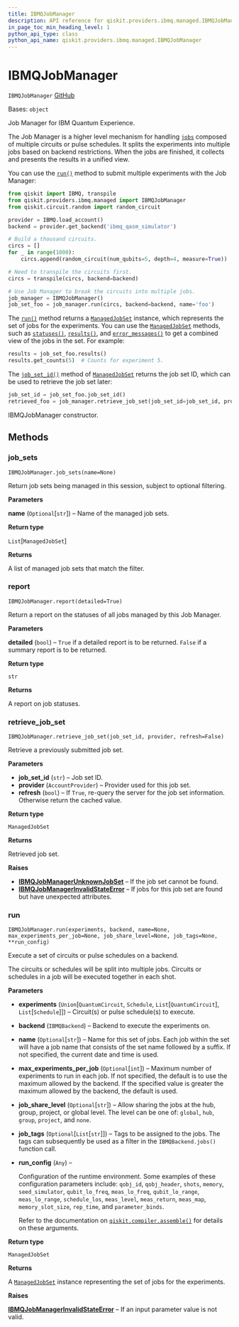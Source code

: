 ```yaml
---
title: IBMQJobManager
description: API reference for qiskit.providers.ibmq.managed.IBMQJobManager
in_page_toc_min_heading_level: 1
python_api_type: class
python_api_name: qiskit.providers.ibmq.managed.IBMQJobManager
---
```


# IBMQJobManager

<span id="qiskit.providers.ibmq.managed.IBMQJobManager" />

`IBMQJobManager` [GitHub](https://github.com/qiskit/qiskit-ibmq-provider/tree/stable/0.19/qiskit/providers/ibmq/managed/ibmqjobmanager.py "view source code")

Bases: `object`

Job Manager for IBM Quantum Experience.

The Job Manager is a higher level mechanism for handling [`jobs`](qiskit.providers.ibmq.job.IBMQJob "qiskit.providers.ibmq.job.IBMQJob") composed of multiple circuits or pulse schedules. It splits the experiments into multiple jobs based on backend restrictions. When the jobs are finished, it collects and presents the results in a unified view.

You can use the [`run()`](qiskit.providers.ibmq.managed.IBMQJobManager#run "qiskit.providers.ibmq.managed.IBMQJobManager.run") method to submit multiple experiments with the Job Manager:

```python
from qiskit import IBMQ, transpile
from qiskit.providers.ibmq.managed import IBMQJobManager
from qiskit.circuit.random import random_circuit

provider = IBMQ.load_account()
backend = provider.get_backend('ibmq_qasm_simulator')

# Build a thousand circuits.
circs = []
for _ in range(1000):
    circs.append(random_circuit(num_qubits=5, depth=4, measure=True))

# Need to transpile the circuits first.
circs = transpile(circs, backend=backend)

# Use Job Manager to break the circuits into multiple jobs.
job_manager = IBMQJobManager()
job_set_foo = job_manager.run(circs, backend=backend, name='foo')
```

The [`run()`](qiskit.providers.ibmq.managed.IBMQJobManager#run "qiskit.providers.ibmq.managed.IBMQJobManager.run") method returns a [`ManagedJobSet`](qiskit.providers.ibmq.managed.ManagedJobSet "qiskit.providers.ibmq.managed.ManagedJobSet") instance, which represents the set of jobs for the experiments. You can use the [`ManagedJobSet`](qiskit.providers.ibmq.managed.ManagedJobSet "qiskit.providers.ibmq.managed.ManagedJobSet") methods, such as [`statuses()`](qiskit.providers.ibmq.managed.ManagedJobSet#statuses "qiskit.providers.ibmq.managed.ManagedJobSet.statuses"), [`results()`](qiskit.providers.ibmq.managed.ManagedJobSet#results "qiskit.providers.ibmq.managed.ManagedJobSet.results"), and [`error_messages()`](qiskit.providers.ibmq.managed.ManagedJobSet#error_messages "qiskit.providers.ibmq.managed.ManagedJobSet.error_messages") to get a combined view of the jobs in the set. For example:

```python
results = job_set_foo.results()
results.get_counts(5)  # Counts for experiment 5.
```

The [`job_set_id()`](qiskit.providers.ibmq.managed.ManagedJobSet#job_set_id "qiskit.providers.ibmq.managed.ManagedJobSet.job_set_id") method of [`ManagedJobSet`](qiskit.providers.ibmq.managed.ManagedJobSet "qiskit.providers.ibmq.managed.ManagedJobSet") returns the job set ID, which can be used to retrieve the job set later:

```python
job_set_id = job_set_foo.job_set_id()
retrieved_foo = job_manager.retrieve_job_set(job_set_id=job_set_id, provider=provider)
```

IBMQJobManager constructor.

## Methods

### job\_sets

<span id="qiskit.providers.ibmq.managed.IBMQJobManager.job_sets" />

`IBMQJobManager.job_sets(name=None)`

Return job sets being managed in this session, subject to optional filtering.

**Parameters**

**name** (`Optional`\[`str`]) – Name of the managed job sets.

**Return type**

`List`\[`ManagedJobSet`]

**Returns**

A list of managed job sets that match the filter.

### report

<span id="qiskit.providers.ibmq.managed.IBMQJobManager.report" />

`IBMQJobManager.report(detailed=True)`

Return a report on the statuses of all jobs managed by this Job Manager.

**Parameters**

**detailed** (`bool`) – `True` if a detailed report is to be returned. `False` if a summary report is to be returned.

**Return type**

`str`

**Returns**

A report on job statuses.

### retrieve\_job\_set

<span id="qiskit.providers.ibmq.managed.IBMQJobManager.retrieve_job_set" />

`IBMQJobManager.retrieve_job_set(job_set_id, provider, refresh=False)`

Retrieve a previously submitted job set.

**Parameters**

*   **job\_set\_id** (`str`) – Job set ID.
*   **provider** (`AccountProvider`) – Provider used for this job set.
*   **refresh** (`bool`) – If `True`, re-query the server for the job set information. Otherwise return the cached value.

**Return type**

`ManagedJobSet`

**Returns**

Retrieved job set.

**Raises**

*   [**IBMQJobManagerUnknownJobSet**](qiskit.providers.ibmq.managed.IBMQJobManagerUnknownJobSet "qiskit.providers.ibmq.managed.IBMQJobManagerUnknownJobSet") – If the job set cannot be found.
*   [**IBMQJobManagerInvalidStateError**](qiskit.providers.ibmq.managed.IBMQJobManagerInvalidStateError "qiskit.providers.ibmq.managed.IBMQJobManagerInvalidStateError") – If jobs for this job set are found but have unexpected attributes.

### run

<span id="qiskit.providers.ibmq.managed.IBMQJobManager.run" />

`IBMQJobManager.run(experiments, backend, name=None, max_experiments_per_job=None, job_share_level=None, job_tags=None, **run_config)`

Execute a set of circuits or pulse schedules on a backend.

The circuits or schedules will be split into multiple jobs. Circuits or schedules in a job will be executed together in each shot.

**Parameters**

*   **experiments** (`Union`\[`QuantumCircuit`, `Schedule`, `List`\[`QuantumCircuit`], `List`\[`Schedule`]]) – Circuit(s) or pulse schedule(s) to execute.

*   **backend** (`IBMQBackend`) – Backend to execute the experiments on.

*   **name** (`Optional`\[`str`]) – Name for this set of jobs. Each job within the set will have a job name that consists of the set name followed by a suffix. If not specified, the current date and time is used.

*   **max\_experiments\_per\_job** (`Optional`\[`int`]) – Maximum number of experiments to run in each job. If not specified, the default is to use the maximum allowed by the backend. If the specified value is greater the maximum allowed by the backend, the default is used.

*   **job\_share\_level** (`Optional`\[`str`]) – Allow sharing the jobs at the hub, group, project, or global level. The level can be one of: `global`, `hub`, `group`, `project`, and `none`.

*   **job\_tags** (`Optional`\[`List`\[`str`]]) – Tags to be assigned to the jobs. The tags can subsequently be used as a filter in the `IBMQBackend.jobs()` function call.

*   **run\_config** (`Any`) –

    Configuration of the runtime environment. Some examples of these configuration parameters include: `qobj_id`, `qobj_header`, `shots`, `memory`, `seed_simulator`, `qubit_lo_freq`, `meas_lo_freq`, `qubit_lo_range`, `meas_lo_range`, `schedule_los`, `meas_level`, `meas_return`, `meas_map`, `memory_slot_size`, `rep_time`, and `parameter_binds`.

    Refer to the documentation on [`qiskit.compiler.assemble()`](qiskit.compiler.assemble "qiskit.compiler.assemble") for details on these arguments.

**Return type**

`ManagedJobSet`

**Returns**

A [`ManagedJobSet`](qiskit.providers.ibmq.managed.ManagedJobSet "qiskit.providers.ibmq.managed.ManagedJobSet") instance representing the set of jobs for the experiments.

**Raises**

[**IBMQJobManagerInvalidStateError**](qiskit.providers.ibmq.managed.IBMQJobManagerInvalidStateError "qiskit.providers.ibmq.managed.IBMQJobManagerInvalidStateError") – If an input parameter value is not valid.

